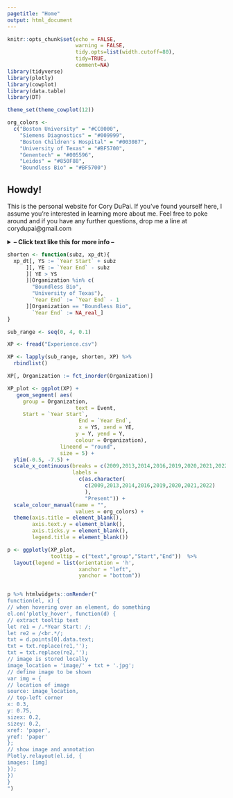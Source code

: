 ```yaml
---
pagetitle: "Home"
output: html_document
---
```


<style>
.fold-btn { float: left; }
</style>

<script type="text/javascript">
$(document).ready(function() {
  $(".fold").prepend("<button class=\"fold-btn\">read more</button>");
  $(".fold").children("code").toggle();
  $(".fold-btn").on("click", function() {
    if($(this).text() === "hide") {
      $(this).text("read more");
    } else {
      $(this).text("hide");
    }
    $(this).next("code").toggle("linear");
  })
});
</script>


```r
knitr::opts_chunk$set(echo = FALSE, 
                      warning = FALSE,
                      tidy.opts=list(width.cutoff=80), 
                      tidy=TRUE,
                      comment=NA)
library(tidyverse)
library(plotly)
library(cowplot)
library(data.table)
library(DT)

theme_set(theme_cowplot(12))

org_colors <-
  c("Boston University" = "#CC0000",
    "Siemens Diagnostics" = "#009999",
    "Boston Children's Hospital" = "#003087",
    "University of Texas" = "#BF5700",
    "Genentech" = "#005596",
    "Leidos" = "#850F88",
    "Boundless Bio" = "#BF5700")

```

## Howdy! 
This is the personal website for Cory DuPai. If you've found yourself here, I assume you're interested in learning more about me. Feel free to poke around and if you have any further questions, drop me a line at corydupai@gmail.com

<details>
<Summary> <b>-- Click text like this for more info --</b> </Summary>

Here is a quick rundown of my educational and employment background, feel free to poke around the CV tab for more detail.
</details>

```r
shorten <- function(subz, xp_dt){
  xp_dt[, YS := `Year Start` + subz
      ][, YE := `Year End` - subz
      ][ YE > YS
      ][Organization %in% c(
        "Boundless Bio",
        "University of Texas"), 
        `Year End` := `Year End` - 1
      ][Organization == "Boundless Bio",
        `Year End` := NA_real_]
}

sub_range <- seq(0, 4, 0.1)

XP <- fread("Experience.csv")

XP <- lapply(sub_range, shorten, XP) %>% 
  rbindlist()

XP[, Organization := fct_inorder(Organization)]

XP_plot <- ggplot(XP) +
   geom_segment( aes(  
     group = Organization,
                      text = Event,
     Start = `Year Start`,
                       End = `Year End`,
                       x = YS, xend = YE, 
                      y = Y, yend = Y,
                      colour = Organization),
                 lineend = "round",
                 size = 5) +
  ylim(-0.5, -7.5) +
  scale_x_continuous(breaks = c(2009,2013,2014,2016,2019,2020,2021,2022,2023),
                     labels = 
                       c(as.character(
                         c(2009,2013,2014,2016,2019,2020,2021,2022)
                         ),
                         "Present")) +
  scale_colour_manual(name = "",
                      values = org_colors) +
  theme(axis.title = element_blank(),
        axis.text.y = element_blank(), 
        axis.ticks.y = element_blank(),
        legend.title = element_blank()) 

p <- ggplotly(XP_plot,
              tooltip = c("text","group","Start","End"))  %>% 
  layout(legend = list(orientation = 'h',
                       xanchor = "left",
                       yanchor = "bottom"))


p %>% htmlwidgets::onRender("
function(el, x) {
// when hovering over an element, do something
el.on('plotly_hover', function(d) {
// extract tooltip text
let re1 = /.*Year Start: /;
let re2 = /<br.*/;
txt = d.points[0].data.text;
txt = txt.replace(re1,'');
txt = txt.replace(re2,'');
// image is stored locally
image_location = 'image/' + txt + '.jpg';
// define image to be shown
var img = {
// location of image
source: image_location,
// top-left corner
x: 0.3,
y: 0.75,
sizex: 0.2,
sizey: 0.2,
xref: 'paper',
yref: 'paper'
};
// show image and annotation
Plotly.relayout(el.id, {
images: [img]
});
})
}
")

```
